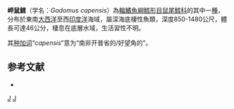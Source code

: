 {{Speciesbox
| name = 岬鼠鱈
| status = NE
| status_system = iucn3.1
| trend = unknow
| taxon = Gadomus capensis
| authority = [[Gilchrist|Gilchrist]] & [[von_Bonde|von Bonde]], 1924
| synonyms = *''Bathygadus capensis '' <small>Gilchrist & von Bonde, 1924</small> 
}}
'''岬鼠鱈'''（学名：''Gadomus capensis''）為[[輻鰭魚綱|輻鰭魚綱]][[鱈形目|鱈形目]][[鼠尾鱈科|鼠尾鱈科]]的其中一[[種|種]]，分布於東南[[大西洋|大西洋]]至西[[印度洋|印度洋]]海域，屬深海底棲性魚類，深度850-1480公尺，體長可達46公分，棲息在底層水域，生活習性不明。

其[[种加词|种加词]]“''capensis''”意为“南非开普省的/好望角的”。

==参考文献==
*{{FishBase_species|genus=Gadomus|species=capensis|year=2016|month=1}}

{{Taxonbar|from=Q2160931}}

[[Category:鼠鱈屬|J]]
[[Category:1924年描述的鱼类|J]]


{{鱈形目小作品}}